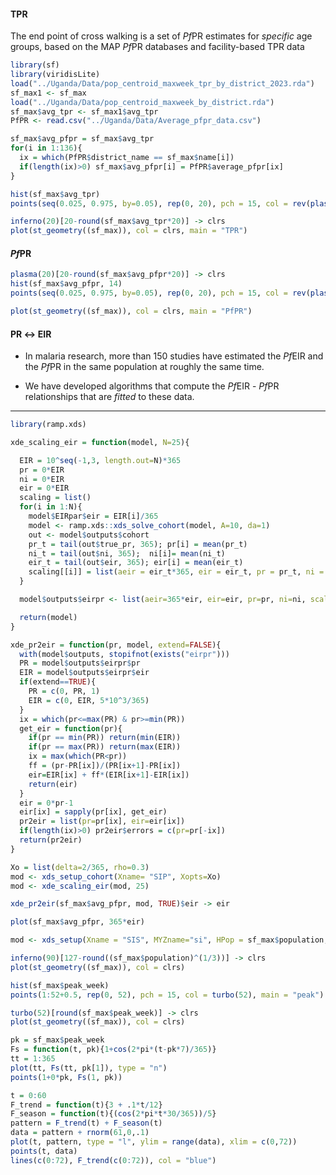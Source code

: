 #### TPR 

The end point of cross walking is a set of *Pf*PR estimates for *specific* age groups, based on the MAP *Pf*PR databases and facility-based TPR data 

```r
library(sf)
library(viridisLite)
load("../Uganda/Data/pop_centroid_maxweek_tpr_by_district_2023.rda")
sf_max1 <- sf_max
load("../Uganda/Data/pop_centroid_maxweek_by_district.rda")
sf_max$avg_tpr <- sf_max1$avg_tpr
PfPR <- read.csv("../Uganda/Data/Average_pfpr_data.csv") 
```

```r
sf_max$avg_pfpr = sf_max$avg_tpr
for(i in 1:136){
  ix = which(PfPR$district_name == sf_max$name[i])
  if(length(ix)>0) sf_max$avg_pfpr[i] = PfPR$average_pfpr[ix]
}
```

```r
hist(sf_max$avg_tpr)
points(seq(0.025, 0.975, by=0.05), rep(0, 20), pch = 15, col = rev(plasma(20)))
```

```r
inferno(20)[20-round(sf_max$avg_tpr*20)] -> clrs
plot(st_geometry((sf_max)), col = clrs, main = "TPR")
```

#### *Pf*PR 

```r
plasma(20)[20-round(sf_max$avg_pfpr*20)] -> clrs
hist(sf_max$avg_pfpr, 14)
points(seq(0.025, 0.975, by=0.05), rep(0, 20), pch = 15, col = rev(plasma(20)), main = "TPR")
```

```r
plot(st_geometry((sf_max)), col = clrs, main = "PfPR")
```

#### PR $\leftrightarrow$ EIR 

+ In malaria research, more than 150 studies have estimated the *Pf*EIR and the *Pf*PR in the same population at roughly the same time.

+ We have developed algorithms that compute the *Pf*EIR - *Pf*PR relationships that are *fitted* to these data.  

***

```r
library(ramp.xds)
```

```r
xde_scaling_eir = function(model, N=25){

  EIR = 10^seq(-1,3, length.out=N)*365
  pr = 0*EIR
  ni = 0*EIR
  eir = 0*EIR
  scaling = list()
  for(i in 1:N){
    model$EIRpar$eir = EIR[i]/365
    model <- ramp.xds::xds_solve_cohort(model, A=10, da=1)
    out <- model$outputs$cohort
    pr_t = tail(out$true_pr, 365); pr[i] = mean(pr_t)
    ni_t = tail(out$ni, 365);  ni[i]= mean(ni_t)
    eir_t = tail(out$eir, 365); eir[i] = mean(eir_t)
    scaling[[i]] = list(aeir = eir_t*365, eir = eir_t, pr = pr_t, ni = ni_t)
  }

  model$outputs$eirpr <- list(aeir=365*eir, eir=eir, pr=pr, ni=ni, scaling=scaling)

  return(model)
}
```


```r
xde_pr2eir = function(pr, model, extend=FALSE){
  with(model$outputs, stopifnot(exists("eirpr")))
  PR = model$outputs$eirpr$pr
  EIR = model$outputs$eirpr$eir
  if(extend==TRUE){
    PR = c(0, PR, 1)
    EIR = c(0, EIR, 5*10^3/365)
  }
  ix = which(pr<=max(PR) & pr>=min(PR))
  get_eir = function(pr){
    if(pr == min(PR)) return(min(EIR))
    if(pr == max(PR)) return(max(EIR))
    ix = max(which(PR<pr))
    ff = (pr-PR[ix])/(PR[ix+1]-PR[ix])
    eir=EIR[ix] + ff*(EIR[ix+1]-EIR[ix])
    return(eir)
  }
  eir = 0*pr-1
  eir[ix] = sapply(pr[ix], get_eir)
  pr2eir = list(pr=pr[ix], eir=eir[ix])
  if(length(ix)>0) pr2eir$errors = c(pr=pr[-ix])
  return(pr2eir)
}
```


```r
Xo = list(delta=2/365, rho=0.3)
mod <- xds_setup_cohort(Xname= "SIP", Xopts=Xo)
mod <- xde_scaling_eir(mod, 25)
```


```r
xde_pr2eir(sf_max$avg_pfpr, mod, TRUE)$eir -> eir
```

```r
plot(sf_max$avg_pfpr, 365*eir)
```

```r
mod <- xds_setup(Xname = "SIS", MYZname="si", HPop = sf_max$population, residence = 1:146, nPatches=146)
```

```r
inferno(90)[127-round((sf_max$population)^(1/3))] -> clrs
plot(st_geometry((sf_max)), col = clrs)
```

```r
hist(sf_max$peak_week)
points(1:52+0.5, rep(0, 52), pch = 15, col = turbo(52), main = "peak")
```

```r
turbo(52)[round(sf_max$peak_week)] -> clrs
plot(st_geometry((sf_max)), col = clrs)
```

```r
pk = sf_max$peak_week
Fs = function(t, pk){1+cos(2*pi*(t-pk*7)/365)}
tt = 1:365
plot(tt, Fs(tt, pk[1]), type = "n")
points(1+0*pk, Fs(1, pk))
```

```r
t = 0:60 
F_trend = function(t){3 + .1*t/12}
F_season = function(t){(cos(2*pi*t*30/365))/5}
pattern = F_trend(t) + F_season(t)
data = pattern + rnorm(61,0,.1)
plot(t, pattern, type = "l", ylim = range(data), xlim = c(0,72))
points(t, data)
lines(c(0:72), F_trend(c(0:72)), col = "blue")
```
